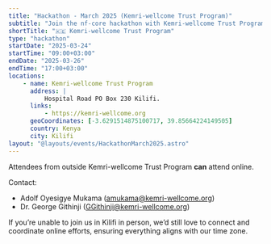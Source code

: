```yaml
---
title: "Hackathon - March 2025 (Kemri-wellcome Trust Program)"
subtitle: "Join the nf-core hackathon with Kemri-wellcome Trust Program in Kilifi, Kenya"
shortTitle: "🇰🇪 Kemri-wellcome Trust Program"
type: "hackathon"
startDate: "2025-03-24"
startTime: "09:00+03:00"
endDate: "2025-03-26"
endTime: "17:00+03:00"
locations:
    - name: Kemri-wellcome Trust Program
      address: |
          Hospital Road PO Box 230 Kilifi.
      links:
          - https://kemri-wellcome.org
      geoCoordinates: [-3.6291514875100717, 39.85664224149505]
      country: Kenya
      city: Kilifi
layout: "@layouts/events/HackathonMarch2025.astro"
---
```


Attendees from outside Kemri-wellcome Trust Program **can** attend online.

Contact:

- Adolf Oyesigye Mukama ([amukama@kemri-wellcome.org](mailto:amukama@kemri-wellcome.org))
- Dr. George Githinji ([GGithinji@kemri-wellcome.org](mailto:GGithinji@kemri-wellcome.org))

If you’re unable to join us in Kilifi in person, we’d still love to connect and coordinate online efforts, ensuring everything aligns with our time zone.
